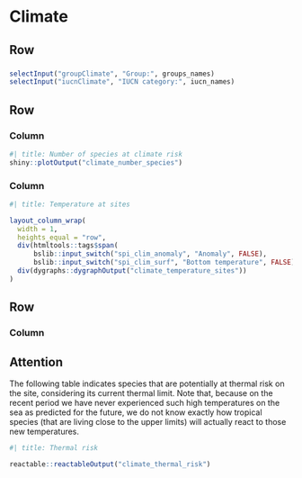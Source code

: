 <!-- Orientation can be either columns or rows; each level 2 header becomes a card-->
# Climate {orientation="rows" scrolling="true"}

## Row   {.flow}

###
#### {.toolbar}
```r

selectInput("groupClimate", "Group:", groups_names)
selectInput("iucnClimate", "IUCN category:", iucn_names)

```

## Row {height="350px"}

### Column

```r
#| title: Number of species at climate risk
shiny::plotOutput("climate_number_species")
```

### Column

::: {.card title="Temperature at sites"}
```r
#| title: Temperature at sites

layout_column_wrap(
  width = 1,
  heights_equal = "row",
  div(htmltools::tags$span(
      bslib::input_switch("spi_clim_anomaly", "Anomaly", FALSE), 
      bslib::input_switch("spi_clim_surf", "Bottom temperature", FALSE)), id = "climate-sites-add-control"),
  div(dygraphs::dygraphOutput("climate_temperature_sites"))
)
```
:::

## Row {height="fit-content"}

### Column

::: {.callout-warning}
## Attention
The following table indicates species that are potentially at thermal risk on the site, considering its current thermal limit. Note that, because on the recent period we have never experienced such high temperatures on the sea as predicted for the future, we do not know exactly how tropical species (that are living close to the upper limits) will actually react to those new temperatures.
:::

```r
#| title: Thermal risk

reactable::reactableOutput("climate_thermal_risk")
```
